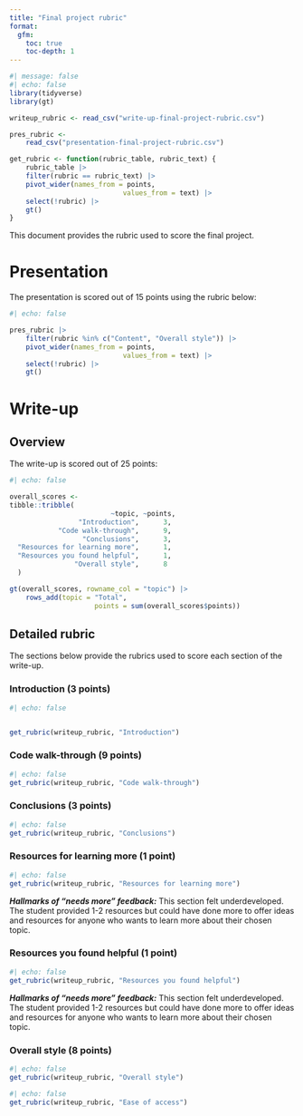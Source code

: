 ```yaml
---
title: "Final project rubric"
format:
  gfm:
    toc: true
    toc-depth: 1
---
```




```r
#| message: false
#| echo: false
library(tidyverse)
library(gt)

writeup_rubric <- read_csv("write-up-final-project-rubric.csv")

pres_rubric <- 
	read_csv("presentation-final-project-rubric.csv")

get_rubric <- function(rubric_table, rubric_text) {
	rubric_table |> 
	filter(rubric == rubric_text) |> 
	pivot_wider(names_from = points, 
							values_from = text) |> 
	select(!rubric) |> 
	gt()
}


```


This document provides the rubric used to score the final project. 

# Presentation

The presentation is scored out of 15 points using the rubric below:

```r
#| echo: false

pres_rubric |> 
	filter(rubric %in% c("Content", "Overall style")) |> 
	pivot_wider(names_from = points, 
							values_from = text) |> 
	select(!rubric) |> 
	gt()


```


# Write-up

## Overview

The write-up is scored out of 25 points:


```r
#| echo: false

overall_scores <- 
tibble::tribble(
                         ~topic, ~points,
                 "Introduction",      3,
            "Code walk-through",      9,
                  "Conclusions",      3,
  "Resources for learning more",      1,
  "Resources you found helpful",      1,
                "Overall style",      8
  )

gt(overall_scores, rowname_col = "topic") |> 
	rows_add(topic = "Total", 
					 points = sum(overall_scores$points))
```

## Detailed rubric

The sections below provide the rubrics used to score each section of the write-up.

### Introduction (3 points)

```r
#| echo: false


get_rubric(writeup_rubric, "Introduction")


```

### **Code walk-through (9 points)**

```r
#| echo: false
get_rubric(writeup_rubric, "Code walk-through")

```

### Conclusions (3 points)

```r
#| echo: false
get_rubric(writeup_rubric, "Conclusions")
```

### Resources for learning more (1 point)

```r
#| echo: false
get_rubric(writeup_rubric, "Resources for learning more")
```

***Hallmarks of “needs more” feedback:*** This section felt underdeveloped. The student provided 1-2 resources but could have done more to offer ideas and resources for anyone who wants to learn more about their chosen topic.

### Resources you found helpful (1 point)

```r
#| echo: false
get_rubric(writeup_rubric, "Resources you found helpful")
```

***Hallmarks of “needs more” feedback:*** This section felt underdeveloped. The student provided 1-2 resources but could have done more to offer ideas and resources for anyone who wants to learn more about their chosen topic.

### Overall style (8 points)

```r
#| echo: false
get_rubric(writeup_rubric, "Overall style")
```

```r
#| echo: false
get_rubric(writeup_rubric, "Ease of access")
```
